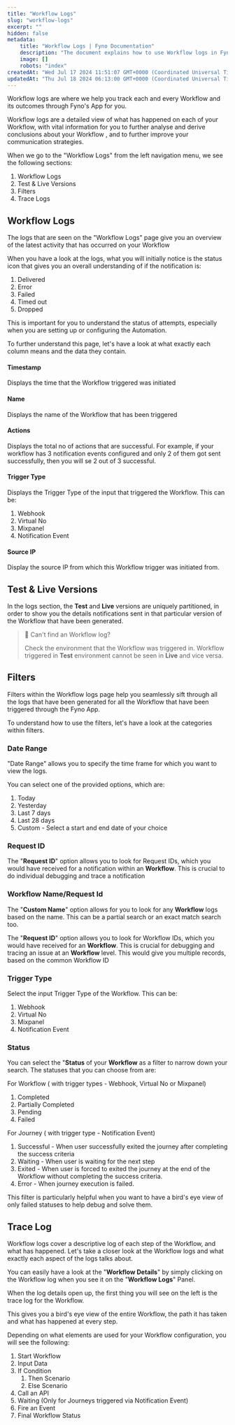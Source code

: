 ```yaml
---
title: "Workflow Logs"
slug: "workflow-logs"
excerpt: ""
hidden: false
metadata:
    title: "Workflow Logs | Fyno Documentation"
    description: "The document explains how to use Workflow logs in Fyno's App to track and analyze Workflow activities, including sections on viewing logs, filtering by various criteria, and understanding detailed trace logs for debugging and improving communication strategies."
    image: []
    robots: "index"
createdAt: "Wed Jul 17 2024 11:51:07 GMT+0000 (Coordinated Universal Time)"
updatedAt: "Thu Jul 18 2024 06:13:00 GMT+0000 (Coordinated Universal Time)"
---
```


Workflow logs are where we help you track each and every Workflow and its outcomes through Fyno's App for you.

Workflow logs are a detailed view of what has happened on each of your Workflow, with vital information for you to further analyse and derive conclusions about your Workflow , and to further improve your communication strategies.

When we go to the "Workflow Logs" from the left navigation menu, we see the following sections:

1. Workflow Logs
2. Test & Live Versions
3. Filters
4. Trace Logs

## Workflow Logs

The logs that are seen on the "Workflow Logs" page give you an overview of the latest activity that has occurred on your Workflow

When you have a look at the logs, what you will initially notice is the status icon that gives you an overall understanding of if the notification is:

1. Delivered
2. Error
3. Failed
4. Timed out
5. Dropped

This is important for you to understand the status of attempts, especially when you are setting up or configuring the Automation.

To further understand this page, let's have a look at what exactly each column means and the data they contain.

#### Timestamp

Displays the time that the Workflow triggered was initiated

#### Name

Displays the name of the Workflow that has been triggered

#### Actions

Displays the total no of actions that are successful. For example, if your workflow has 3 notification events configured and only 2 of them got sent successfully, then you will se 2 out of 3 successful.

#### Trigger Type

Displays the Trigger Type of the input that triggered the Workflow. This can be:

1. Webhook
2. Virtual No
3. Mixpanel
4. Notification Event

#### Source IP

Display the source IP from which this Workflow trigger was initiated from.

## Test & Live Versions

In the logs section, the **Test** and **Live** versions are uniquely partitioned, in order to show you the details notifications sent in that particular version of the Workflow that have been generated.

> 🚧 Can't find an Workflow log?
>
> Check the environment that the Workflow was triggered in. Workflow triggered in **Test** environment cannot be seen in **Live** and vice versa.

## Filters

Filters within the Workflow logs page help you seamlessly sift through all the logs that have been generated for all the Workflow that have been triggered through the Fyno App.

To understand how to use the filters, let's have a look at the categories within filters.

### Date Range

"Date Range" allows you to specify the time frame for which you want to view the logs.

You can select one of the provided options, which are:

1. Today
2. Yesterday
3. Last 7 days
4. Last 28 days
5. Custom - Select a start and end date of your choice

### Request ID

The "**Request ID**" option allows you to look for Request IDs, which you would have received for a notification within an **Workflow**. This is crucial to do individual debugging and trace a notification

### Workflow Name/Request Id

The "**Custom Name**" option allows for you to look for any **Workflow** logs based on the name. This can be a partial search or an exact match search too.

The "**Request ID**" option allows you to look for Workflow IDs, which you would have received for an **Workflow**. This is crucial for debugging and tracing an issue at an **Workflow** level. This would give you multiple records, based on the common Workflow ID

### Trigger Type

Select the input Trigger Type of the Workflow. This can be:

1. Webhook
2. Virtual No
3. Mixpanel
4. Notification Event

### Status

You can select the "**Status** of your **Workflow** as a filter to narrow down your search. The statuses that you can choose from are:

For Workflow ( with trigger types - Webhook, Virtual No or Mixpanel)

1. Completed
2. Partially Completed
3. Pending
4. Failed

For Journey ( with trigger type - Notification Event)

1. Successful - When user successfully exited the journey after completing the success criteria
2. Waiting - When user is waiting for the next step
3. Exited - When user is forced to exited the journey at the end of the Workflow without completing the success criteria.
4. Error - When journey execution is failed.

This filter is particularly helpful when you want to have a bird's eye view of only failed statuses to help debug and solve them.

## Trace Log

Workflow logs cover a descriptive log of each step of the Workflow, and what has happened. Let's take a closer look at the Workflow logs and what exactly each aspect of the logs talks about.

You can easily have a look at the "**Workflow Details**" by simply clicking on the Workflow log when you see it on the "**Workflow Logs**" Panel.

When the log details open up, the first thing you will see on the left is the trace log for the Workflow.

This gives you a bird's eye view of the entire Workflow, the path it has taken and what has happened at every step.

Depending on what elements are used for your Workflow configuration, you will see the following:

1. Start Workflow
2. Input Data
3. If Condition
    1. Then Scenario
    2. Else Scenario
4. Call an API
5. Waiting (Only for Journeys triggered via Notification Event)
6. Fire an Event
7. Final Workflow Status
